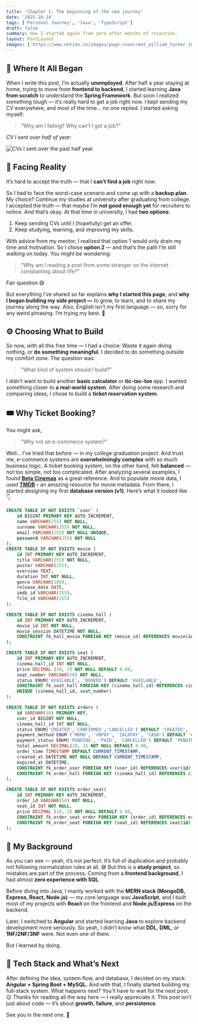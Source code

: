 ```yaml
---
title: 'Chapter 1: The beginning of the new journey'
date: '2025-10-14'
tags: ['Personal Journey', 'Java', 'TypeScript']
draft: false
summary: How I started again from zero after months of rejection.
layout: PostLayout
images: ['https://www.notion.so/images/page-cover/met_william_turner_1835.jpg']
---
```



## 💭 Where It All Began


When I write this post, I’m actually **unemployed**. After half a year staying at home, trying to move from **frontend to backend**, I started learning **Java from scratch** to understand the **Spring Framework**. But soon I realized something tough — it’s really hard to get a job right now. I kept sending my CV everywhere, and most of the time… no one replied. I started asking myself:

> “Why am I failing? Why can’t I get a job?”

_CV I sent over half of year:_


![CVs I sent over the past half year.](https://prod-files-secure.s3.us-west-2.amazonaws.com/efeae8fb-3b44-437e-a57e-be87cac69182/b9c350dd-1fc9-4db6-9810-278939935fe9/Screenshot_from_2025-10-15_01-40-34.png?X-Amz-Algorithm=AWS4-HMAC-SHA256&X-Amz-Content-Sha256=UNSIGNED-PAYLOAD&X-Amz-Credential=ASIAZI2LB466WNM4TGNQ%2F20251015%2Fus-west-2%2Fs3%2Faws4_request&X-Amz-Date=20251015T171334Z&X-Amz-Expires=3600&X-Amz-Security-Token=IQoJb3JpZ2luX2VjENH%2F%2F%2F%2F%2F%2F%2F%2F%2F%2FwEaCXVzLXdlc3QtMiJIMEYCIQDf%2FmXlRcpeg%2F%2BaB4PF%2B7KUpZ7XcWtBFsEhDx6%2FQ3AMSgIhAIO29RzM6OKwaT7X4fyHQJQIMfNHnEWtvMbhJ%2BjbRvT3Kv8DCHoQABoMNjM3NDIzMTgzODA1IgzmMCAyh7hAmym4Zcwq3AP7ZfzAV7SvcmMp%2B%2BBs5Acc9%2FAKghygQkVQ8m0cUludBu7v9HaDIVCdhDDcmA9D%2FAmM6VUe%2BLOKKHvTApcmy0x3OknzMrUIFNTQbYmVbiP0ZHBtTu9vMbPVtO6luVbDh3LME9n%2Bquz1TKeW7iLeFFNiy8bF8hPdc5%2BJiNcEod5CfQVDP5WaZs6mLmkxSWatu1XnLT9RWjiXIcjpUKmTfXN3f%2Fr2vq%2F2puCVTg%2BQF4t5l8lZWO0qucnxonZZ6c18k%2BNEfbmE3q%2BfluRgyvYO4AMuLZciTyUusFHYrddi2a63gloPxS6B%2Fpea5fmvcGhFgwjJkyR4RVv4Qc3dkeN1VKJCkNByBtLjksT%2FXkIkorClmAx5vnLw0YDKgHFJ5AMQIwmoxAlI8p7aFE0%2FkVMJBs%2FWXmYqo4v%2Bxyekg%2B%2FMHRRI0Ts2DWR3KBc%2F4wgXD05Hd8JzH3xGTcKXQFalPnctA8uqUn757fkmrM0kXADT9uhbIM63JviB%2F4P538E6pW5jvkp5efy%2BcsjbSv5f91XqYu5c%2BcMImxz7qNMpX1Qgr9xieNMK0y2meDDlR7a%2FNrpgATeYXFV3SBnG%2F0wzz731yZaLI5Pj3cRuYlhap95PiedGfMk%2BDn6dTM9M51RXIzDfnb%2FHBjqkATYc86hfjAq3Vh9BPllxvaJ9V9OCZYlXBjPv7V0M8jyZejzqjP1QuBZHghigj1lLvsdoa2wKvjc%2FzLLn1qumJ7bO1gotCGqYjS1LEgCVAAFctfbxVILwqnZfnnry89ns3zfcDNqmeq0k2FEMYqEWTZxSXrYhN4i5PSluRNjzb6rDXB%2FKqVweaeEvyyel3pOn0y%2F4eEZ4%2BWGLHaWwAKzhNBVzncMW&X-Amz-Signature=5497c8cf4aaae455757cd70fced5014f6734ad729a36beb90c7e4a36fea184aa&X-Amz-SignedHeaders=host&x-amz-checksum-mode=ENABLED&x-id=GetObject)


## 🥀 Facing Reality


It’s hard to accept the truth — that I **can’t find a job** right now.


So I had to face the worst-case scenario and come up with a **backup plan**. My choice? Continue my studies at university after graduating from college. I accepted the truth — that maybe I’m **not good enough yet** for recruiters to notice. And that’s okay. At that time in university, I had **two options**:

1. Keep sending CVs until I (hopefully) get an offer.
2. Keep studying, learning, and improving my skills.

With advice from my mentor, I realized that option 1 would only drain my time and motivation. So I chose **option 2** — and that’s the path I’m still walking on today. You might be wondering:

> “Why am I reading a post from some stranger on the internet complaining about life?”

Fair question 😅


But everything I’ve shared so far explains **why I started this page**, and **why I began building my side project —** to grow, to learn, and to share my journey along the way. Also, English isn’t my first language — so, sorry for any weird phrasing. I’m trying my best. 🙏


## ⚙️ Choosing What to Build


So now, with all this free time — I had a choice: Waste it again doing nothing, or **do something meaningful**. I decided to do something outside my comfort zone. The question was:

> “What kind of system should I build?”

I didn’t want to build another **basic calculator** or **tic-tac-toe** app. I wanted something closer to **a real-world system**. After doing some research and comparing ideas, I chose to build a **ticket reservation system**.


## 🎟️ Why Ticket Booking?


You might ask,

> “Why not an e-commerce system?”

Well… I’ve tried that before — in my college graduation project. And trust me, e-commerce systems are **overwhelmingly complex** with so much business logic. A ticket booking system, on the other hand, felt **balanced** — not too simple, not too complicated. After analyzing several examples, I found [**Beta Cinemas**](https://betacinemas.vn/home.htm) as a great reference. And to populate movie data, I used [**TMDB**](https://www.themoviedb.org/) **-** an amazing resource for movie metadata. From there, I started designing my first **database version (v1)**. Here’s what it looked like 👇


```sql
CREATE TABLE IF NOT EXISTS `user` (
	id BIGINT PRIMARY KEY AUTO_INCREMENT,
	name VARCHAR(255) NOT NULL,
	surname VARCHAR(255) NOT NULL,
	email VARCHAR(255) NOT NULL UNIQUE,
	password VARCHAR(255) NOT NULL
);
CREATE TABLE IF NOT EXISTS movie (
	id INT PRIMARY KEY AUTO_INCREMENT,
	title VARCHAR(255) NOT NULL,
	poster VARCHAR(255),
	overview TEXT,
	duration INT NOT NULL,
	genre VARCHAR(100),
	release_date DATE,
	imdb_id VARCHAR(255),
	film_id VARCHAR(255)
);

CREATE TABLE IF NOT EXISTS cinema_hall (
	id INT PRIMARY KEY AUTO_INCREMENT,
	movie_id INT NOT NULL,
	movie_session DATETIME NOT NULL,
	CONSTRAINT fk_hall_movie FOREIGN KEY (movie_id) REFERENCES movie(id) ON DELETE CASCADE
);

CREATE TABLE IF NOT EXISTS seat (
    id INT PRIMARY KEY AUTO_INCREMENT,
    cinema_hall_id INT NOT NULL,
    price DECIMAL (10, 2) NOT NULL DEFAULT 0.00,
    seat_number VARCHAR(20) NOT NULL,
    status ENUM('AVAILABLE', 'BOOKED') DEFAULT 'AVAILABLE',
    CONSTRAINT fk_seat_hall FOREIGN KEY (cinema_hall_id) REFERENCES cinema_hall(id) ON DELETE CASCADE,
    UNIQUE (cinema_hall_id, seat_number)
);

CREATE TABLE IF NOT EXISTS orders (
	id VARCHAR(50) PRIMARY KEY,
	user_id BIGINT NOT NULL,
	cinema_hall_id INT NOT NULL,
	status ENUM('CREATED','CONFIRMED','CANCELLED') DEFAULT 'CREATED', 
	payment_method ENUM ('MOMO', 'VNPAY', 'ZALOPAY', 'CASH') DEFAULT 'CASH',
	payment_status ENUM('PENDING', 'PAID', 'CANCELLED') DEFAULT 'PENDING',
	total_amount DECIMAL(10, 2) NOT NULL DEFAULT 0.00,
	order_time TIMESTAMP DEFAULT CURRENT_TIMESTAMP,
	created_at DATETIME NOT NULL DEFAULT CURRENT_TIMESTAMP,
	expired_at DATETIME,
	CONSTRAINT fk_order_user FOREIGN KEY (user_id) REFERENCES user(id) ON DELETE CASCADE,
	CONSTRAINT fk_order_hall FOREIGN KEY (cinema_hall_id) REFERENCES cinema_hall(id) ON DELETE CASCADE
);

CREATE TABLE IF NOT EXISTS order_seat(
	id INT PRIMARY KEY AUTO_INCREMENT,
	order_id VARCHAR(50) NOT NULL,
	seat_id INT NOT NULL,
	price DECIMAL (10, 2) NOT NULL DEFAULT 0.00,
	CONSTRAINT fk_order_seat_order FOREIGN KEY (order_id) REFERENCES orders(id) ON DELETE CASCADE,
	CONSTRAINT fk_order_seat FOREIGN KEY (seat_id) REFERENCES seat(id) ON DELETE CASCADE	
);
```


## 🧩 My Background


As you can see — yeah, it’s not perfect. It’s full of duplication and probably not following normalization rules at all. 😅 But this is a **study project**, so mistakes are part of the process. Coming from a **frontend background**, I had almost **zero experience with SQL**.


Before diving into Java, I mainly worked with the **MERN stack (MongoDB, Express, React, Node.js)** — my core language was **JavaScript**, and I built most of my projects with **React** on the frontend and **Node.js/Express** on the backend.


Later, I switched to **Angular** and started learning **Java** to explore backend development more seriously. So yeah, I didn’t know what **DDL**, **DML**, or **1NF/2NF/3NF** were. Not even one of them.


But I learned by doing.


## 🔧 Tech Stack and What’s Next


After defining the idea, system flow, and database, I decided on my stack: **Angular + Spring Boot + MySQL.** And with that, I finally started building my full-stack system. What happens next? You’ll have to wait for the next post. 😉 Thanks for reading all the way here — I really appreciate it. This post isn’t just about code — it’s about **growth**, **failure**, and **persistence**.


See you in the next one. 👋

